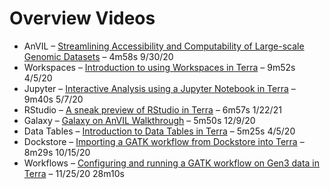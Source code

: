 # Overview Videos

- AnVIL -- [Streamlining Accessibility and Computability of Large-scale Genomic Datasets](https://youtube.com/watch?v=Hh5tcnwubSg) -- 4m58s 9/30/20
- Workspaces -- [Introduction to using Workspaces in Terra](https://youtube.com/watch?v=ONc1Wf7rEuw) -- 9m52s 4/5/20
- Jupyter -- [Interactive Analysis using a Jupyter Notebook in Terra](https://youtube.com/watch?v=DbakAsk4-5c) -- 9m40s 5/7/20
- RStudio -- [A sneak preview of RStudio in Terra](https://youtube.com/watch?v=JAcCtTkkvJw) -- 6m57s 1/22/21
- Galaxy -- [Galaxy on AnVIL Walkthrough](https://youtube.com/watch?v=-Q4SjLEd99s) -- 5m50s 12/9/20
- Data Tables -- [Introduction to Data Tables in Terra](https://youtube.com/watch?v=IeLywroCNNA) -- 5m25s 4/5/20
- Dockstore -- [Importing a GATK workflow from Dockstore into Terra](https://youtube.com/watch?v=SGqMPNITQSE) -- 8m29s 10/15/20
- Workflows -- [Configuring and running a GATK workflow on Gen3 data in Terra](https://youtube.com/watch?v=Vr7GH_h49ts) -- 11/25/20 28m10s
